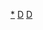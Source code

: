 <noinclude>{{noteTA|G1=Doraemon}}</noinclude>{{Navbox
|name = 哆啦A夢
|title = 《[[哆啦A夢|-{哆}-啦A夢／-{多}-啦A夢]]》（作者：[[藤子·F·不二雄]]）
|bodyclass = hlist
|basestyle = background-color:#9cf
|group1 = [[哆啦A夢|漫畫]]
|list1 = 
* [[哆啦A夢]]（[[哆啦A夢plus|-{zh-tw:Plus;zh-cn:未收录作品}-]]）
* [[哆啦A梦大长篇]]
* [[哆啦A夢最終回]]
|group2 = [[哆啦A夢 (電視動畫)|動畫]]
|list2 = 
* [[多啦A夢 (1973年電視動畫)|1973年版]]
** [[多啦A夢動畫集數列表 (1973年)|集數列表]]
* [[哆啦A夢 (1979年電視動畫)|1979年版]]
** [[哆啦A梦动画集数列表 (1979年－2005年)|集數列表]]
* [[哆啦A夢 (2005年電視動畫)|2005年版]]
** [[哆啦A夢動畫集數列表 (2005年至今)|集數列表]]
|group3 = [[哆啦A梦电影作品|電影]]
|list3 = {{Navbox subgroup
  |groupstyle = background:#9cf;
  |group1 = [[哆啦A梦电影作品#主篇電影|主篇]]
  |list1 = {{Navbox subgroup
  |groupstyle = background:#9cf;
  |group1 = 大山版
  |list1 = [[大雄的恐龍]]<small>（1980）</small> [[大雄的宇宙開拓史]]<small>（1981）</small> [[大雄的大魔境]]<small>（1982）</small> 
 [[大雄的海底鬼岩城]]<small>（1983）</small> [[大雄的魔界大冒險]]<small>（1984）</small> [[大雄的宇宙小戰爭]]<small>（1985）</small> [[大雄與鐵人兵團]]<small>（1986）</small> [[大雄與龍之騎士]]<small>（1987）</small> [[大雄的平行西遊記]]<small>（1988）</small> [[大雄的日本誕生]]<small>（1989）</small> [[大雄與惑星之謎]]<small>（1990）</small> [[大雄的天方夜譚]]<small>（1991）</small> [[大雄與雲之王國]]<small>（1992）</small> [[大雄與白金迷宮]]<small>（1993）</small> [[大雄與夢幻三劍士]]<small>（1994）</small> [[大雄的創世日記]]<small>（1995）</small> [[大雄與銀河超特急]]<small>（1996）</small> [[大雄的發條都市冒險記]]<small>（1997）</small> [[大雄的南海大冒險]]<small>（1998）</small> [[大雄的宇宙漂流記]]<small>（1999）</small> [[大雄的太陽王傳說]]<small>（2000）</small> [[大雄與翼之勇者]]<small>（2001）</small> [[大雄與機器人王國]]<small>（2002）</small> [[大雄與風之使者]]<small>（2003）</small> [[大雄的貓狗時空傳]]<small>（2004）</small>

    |group2 = 水田版
    |list2 =  [[新·大雄的恐龍]]<small>（2006）</small> [[大雄的新魔界大冒險~7人魔法使~]]<small>（2007）</small> [[大雄與綠之巨人傳]]<small>（2008）</small> [[新·大雄的宇宙開拓史]]<small>（2009）</small> [[大雄的人魚大海戰]]<small>（2010）</small> [[新·大雄與鐵人兵團]]<small>（2011）</small> [[大雄與奇跡之島]]<small>（2012）</small> [[大雄的秘密道具博物館]]<small>（2013）</small> [[新·大雄的大魔境]]<small>（2014）</small> [[大雄之宇宙英雄記]]<small>（2015）</small> [[新·大雄的日本誕生]]<small>（2016）</small> [[大雄的南極冰天雪地大冒險]] <small>（2017）</small> [[大雄的金银岛]]<small>（2018）</small> [[大雄的月球探測記]]<small>（2019）</small> [[大雄的新恐龍]]<small>（2020）</small> [[大雄的宇宙小戰爭 2021]]<small>（2022）</small>
}}

|group2 = [[哆啦A梦电影作品#附篇電影|附篇]]
|list2 = {{Navbox subgroup
  |groupstyle = background:#9cf;
  |liststyle = 

  |group1 = [[哆啦美]]
  |list1 = 
* [[哆啦美与迷你哆啦SOS|迷你多啦SOS]]<small>（1989）</small>
* [[哆啦美與阿拉拉♥少年山賊團|阿拉拉♥少年山賊團]]<small>（1991）</small>
* [[哆啦美與哈囉小恐龍|哈囉小恐龍]]<small>（1993）</small>
* [[哆啦美與青色稻草人|青色稻草人]]<small>（1994）</small>

  |group2 = [[哆啦A夢歷險記|-{zh-cn:七小子 ;zh-tw:歷險記}-]]
  |list2 = 
* [[2112年哆啦A夢的誕生]]<small>（1995）</small>
* [[多啦美與多啦A夢七小子的機械人學校七不思議|機器人學校七不思議]]<small>（1996）</small>
* [[哆啦A夢七小子與怪盜哆啦邦謎樣的挑戰書|怪盗哆啦邦謎樣的挑戰書]]<small>（1997）</small>
* [[哆啦A夢七小子的蟲蟲大作戰|蟲蟲大作戰]]<small>（1998）</small>
* [[哆啦A夢七小子與點心娜娜王國|點心娜娜王國]]<small>（1999）</small> 
* [[哆啦A夢七小子與火車大暴走|火車大暴走]]<small>（2000）</small>
* [[哆啦美與哆啦A夢七小子的宇宙樂園之千鈞一髮|宇宙樂園之千鈞一髮]]<small>（2001）</small>
* [[哆啦A夢七小子GOAL!GOAL!GOAL!!|GOAL!GOAL!GOAL!!]]<small>（2002）</small>

  |group3=感動
  |list3=
* [[哆啦A夢回來了]]<small>（1998）</small>
* [[大雄的結婚前夜]]<small>（1999）</small>
* [[大雄的懷念奶奶]]<small>（2000）</small>
* [[加油！胖虎！！]]<small>（2001）</small>
* [[我出生的那一天]] <small>（2002）</small>

  |group4=其他
  |list4=
* [[我是桃太郎的什麼呢？]]<small>（1981）</small>
* [[空中飛車戀曲]]<small>（1992）</small>
* [[太陽的朋友！加油！心跳太陽車|心跳太陽車]]<small>（1993）</small>
* [[哆啦A夢25週年紀念日]]<small>（2004）</small>
}}

|group3 = 3D
|list3 = 
* [[STAND BY ME 哆啦A夢]]<small>（2014年）</small>
* [[STAND BY ME 哆啦A夢 2]]<small>（2020年）</small>

}}

|group4 = 角色<br />{{nowrap|([[哆啦A梦角色列表|列表]])}}
|list4 = {{Navbox subgroup
  |groupstyle = background:#9cf;
  |liststyle = 
 &nbsp;|group1 = 主要角色
  |list1  =
* [[哆啦A夢 (角色)|哆啦A夢]]
* [[野比大雄]]
* [[源靜香]]
* [[骨川小夫]]
* [[剛田武]]
|group2 = 其他角色
|list2  = 
* [[野比玉子]]
* [[野比伸助]]
* [[哆啦美]]
* [[迷你哆啦]]
* [[哆啦A夢七小子]]}}

|group5 = [[法寶_(多啦A夢)|道具]]<br />{{nowrap|([[哆啦A夢道具列表|列表]])}}
|list5 = 
* [[任意門]]
* [[竹蜻蜓 (哆啦A夢)|竹蜻蜓]]
* [[時光機 (哆啦A夢)|時光機]]
* [[縮小燈]]
* [[翻譯蒟蒻]]
* [[四次元口袋]]
* [[迷你哆啦]]
* [[桃太郎米糕]]

|group6 = 衍生
|list6 =
* [[哆啦A夢七小子]]
* [[哆啦A夢超棒球外傳]]
* [[哆啦A梦 (1986年游戏)|多啦A夢（遊戲）]]
* [[多啦A夢大富翁]]
* [[野比大雄的生化危机]]
* [[哆啦A夢百科]]
* [[小叮噹大戰機器人]]
* [[哆啦A夢 牧場物語|大雄的牧場物語]]
** [[多啦A夢 牧場物語 自然王國與和樂家人|自然王國與和樂家人]]
|group7 =作者
|list7 =
* [[藤子·F·不二雄]]
* [[藤子·F·不二雄製作公司]]
* [[麥原伸太郎]]
* [[岡田康則]]
|group8 =音樂
|list8 =
* [[哆啦A夢之歌]]
* [[我是哆啦A夢]]
* [[擁抱吧]]
* [[實現夢想的多啦A夢]]
* [[多啦A夢 (星野源單曲)|哆啦A夢（單曲）]]
|group9 = 相關
|list9 =
* [[藤子·F·不二雄博物館]]
* [[橫山泰行]]
* [[大雄·胖虎症候群|-{zh-cn:大雄·胖虎综合征; zh-hk:大雄·胖虎綜合症; zh-tw:大雄·胖虎症候群;}-]]
* [[多啦A夢最終話同人誌問題]]
* [[香港多啦A夢迷網站版權爭議事件]]
* [[你睇！！多啦A夢嚟啦！誕生前100年祭|哆啦A夢誕生前100年特展]]
* [[哆啦AV夢]]
| below=
*{{icon|Portal}} [[Portal:哆啦A夢|主題]]
*{{icon|category}} [[:Category:哆啦A夢|分類]]
}}
<noinclude>
[[Category:哆啦A夢|*]]
[[Category:藤子不二雄相关模板|D]]
[[Category:日本動漫導航模板|D]]
</noinclude>